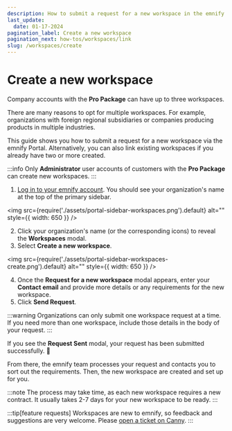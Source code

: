 ```yaml
---
description: How to submit a request for a new workspace in the emnify Portal
last_update:
  date: 01-17-2024
pagination_label: Create a new workspace
pagination_next: how-tos/workspaces/link
slug: /workspaces/create
---
```


# Create a new workspace

Company accounts with the **Pro Package** can have up to three workspaces.

There are many reasons to opt for multiple workspaces.
For example, organizations with foreign regional subsidiaries or companies producing products in multiple industries.

This guide shows you how to submit a request for a new workspace via the emnify Portal.
Alternatively, you can also link existing workspaces if you already have two or more created.

:::info
Only **Administrator** user accounts of customers with the **Pro Package** can create new workspaces.
:::

1. [Log in to your emnify account](https://portal.emnify.com/sign).
You should see your organization's name at the top of the primary sidebar.

<img
  src={require('./assets/portal-sidebar-workspaces.png').default}
  alt=""
  style={{ width: 650 }}
/>

2. Click your organization's name (or the corresponding icons) to reveal the **Workspaces** modal.
3. Select **Create a new workspace**.

<img
  src={require('./assets/portal-sidebar-workspaces-create.png').default}
  alt=""
  style={{ width: 650 }}
/>

4. Once the **Request for a new workspace** modal appears, enter your **Contact email** and provide more details or any requirements for the new workspace.
5. Click **Send Request**.

:::warning
Organizations can only submit one workspace request at a time.
If you need more than one workspace, include those details in the body of your request.
:::

If you see the **Request Sent** modal, your request has been submitted successfully. 🎉

From there, the emnify team processes your request and contacts you to sort out the requirements.
Then, the new workspace are created and set up for you.

:::note
The process may take time, as each new workspace requires a new contract.
It usually takes 2-7 days for your new workspace to be ready.
:::

:::tip[feature requests]
Workspaces are new to emnify, so feedback and suggestions are very welcome.
Please [open a ticket on Canny](https://emnify.canny.io/).
:::

